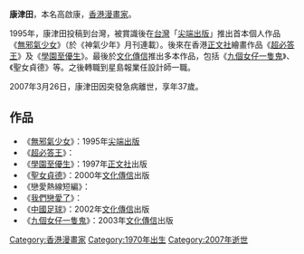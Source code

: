 '''康津田'''{{BD|1970年||2007年|3月26日}}，本名高啟康，[[香港|香港]][[漫畫家|漫畫家]]。

1995年，康津田投稿到台灣，被賞識後在[[台灣|台灣]]「[[尖端出版|尖端出版]]」推出首本個人作品《[[無邪氣少女|無邪氣少女]]》（於《神氣少年》月刊連載）。後來在香港[[正文社|正文社]]繪畫作品《[[超必答王|超必答王]]》及《[[學園至優生|學園至優生]]》。最後於[[文化傳信|文化傳信]]推出多本作品，包括《[[九個女仔一隻鬼|九個女仔一隻鬼]]》、《聖女貞德》等。之後轉職到星島報業任設計師一職。

2007年3月26日，康津田因突發急病離世，享年37歲。

== 作品 ==
*《[[無邪氣少女|無邪氣少女]]》：1995年[[尖端出版|尖端出版]]
*《[[超必答王|超必答王]]》：
*《[[學園至優生|學園至優生]]》：1997年[[正文社|正文社]]出版
*《[[聖女貞德_(漫畫)|聖女貞德]]》：2000年[[文化傳信|文化傳信]]出版
*《戀愛熱線短編》：
*《[[我們戀愛了|我們戀愛了]]》：
*《[[中國足球_(漫畫)|中國足球]]》：2002年[[文化傳信|文化傳信]]出版
*《[[九個女仔一隻鬼_(漫畫)|九個女仔一隻鬼]]》：2003年[[文化傳信|文化傳信]]出版

[[Category:香港漫畫家|Category:香港漫畫家]]
[[Category:1970年出生|Category:1970年出生]]
[[Category:2007年逝世|Category:2007年逝世]]